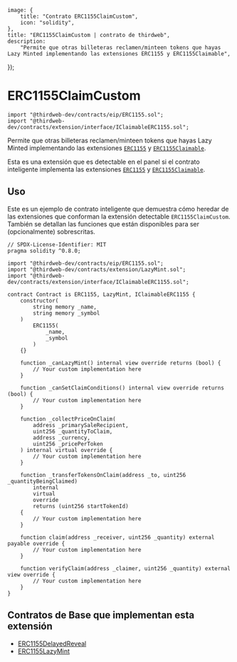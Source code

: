 
	image: {
		title: "Contrato ERC1155ClaimCustom",
		icon: "solidity",
	},
	title: "ERC1155ClaimCustom | contrato de thirdweb",
	description:
		"Permite que otras billeteras reclamen/minteen tokens que hayas Lazy Minted implementando las extensiones ERC1155 y ERC1155Claimable",
});


# ERC1155ClaimCustom

```solidity
import "@thirdweb-dev/contracts/eip/ERC1155.sol";
import "@thirdweb-dev/contracts/extension/interface/IClaimableERC1155.sol";
```

Permite que otras billeteras reclamen/minteen tokens que hayas Lazy Minted implementando
las extensiones [`ERC1155`](/contracts/build/extensions/erc-1155/ERC1155) y [`ERC1155Claimable`](/contracts/build/extensions/erc-1155/ERC1155Claimable).

Esta es una extensión que es detectable en el panel si el contrato inteligente implementa las
extensiones [`ERC1155`](/contracts/build/extensions/erc-1155/ERC1155) y [`ERC1155Claimable`](/contracts/build/extensions/erc-1155/ERC1155Claimable).

<GithubButtonLink href="https://github.com/thirdweb-dev/contracts/blob/main/contracts/extension/interface/IClaimableERC1155.sol" />

## Uso

Este es un ejemplo de contrato inteligente que demuestra cómo heredar de las extensiones que conforman la extensión detectable `ERC1155ClaimCustom`.
También se detallan las funciones que están disponibles para ser (opcionalmente) sobrescritas.

```solidity
// SPDX-License-Identifier: MIT
pragma solidity ^0.8.0;

import "@thirdweb-dev/contracts/eip/ERC1155.sol";
import "@thirdweb-dev/contracts/extension/LazyMint.sol";
import "@thirdweb-dev/contracts/extension/interface/IClaimableERC1155.sol";

contract Contract is ERC1155, LazyMint, IClaimableERC1155 {
    constructor(
        string memory _name,
        string memory _symbol
    )
        ERC1155(
            _name,
            _symbol
        )
    {}

    function _canLazyMint() internal view override returns (bool) {
        // Your custom implementation here
    }

    function _canSetClaimConditions() internal view override returns (bool) {
        // Your custom implementation here
    }

    function _collectPriceOnClaim(
        address _primarySaleRecipient,
        uint256 _quantityToClaim,
        address _currency,
        uint256 _pricePerToken
    ) internal virtual override {
        // Your custom implementation here
    }

    function _transferTokensOnClaim(address _to, uint256 _quantityBeingClaimed)
        internal
        virtual
        override
        returns (uint256 startTokenId)
    {
        // Your custom implementation here
    }

    function claim(address _receiver, uint256 _quantity) external payable override {
        // Your custom implementation here
    }

    function verifyClaim(address _claimer, uint256 _quantity) external view override {
        // Your custom implementation here
    }
}
```

## Contratos de Base que implementan esta extensión

- [ERC1155DelayedReveal](/contracts/build/extensions/erc-1155/ERC1155Revealable)
- [ERC1155LazyMint](/contracts/build/base-contracts/erc-1155/lazy-mint)
